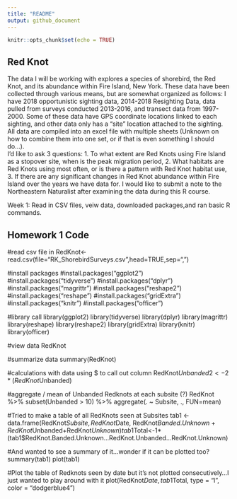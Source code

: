```yaml
---
title: "README"
output: github_document
---
```


```r
knitr::opts_chunk$set(echo = TRUE)
```

## Red Knot

The data I will be working with explores a species of shorebird, the Red Knot, and its abundance within Fire Island, New York.  These data have been collected through various means, but are somewhat organized as follows: I have 2018 opportunistic sighting data, 2014-2018 Resighting Data, data pulled from surveys conducted 2013-2016, and transect data from 1997-2000. Some of these data have GPS coordinate locations linked to each sighting, and other data only has a “site” location attached to the sighting. All data are compiled into an excel file with multiple sheets (Unknown on how to combine them into one set, or if that is even something I should do…).  
I’d like to ask 3 questions:
1.	To what extent are Red Knots using Fire Island as a stopover site, when is the peak migration period, 
2.	What habitats are Red Knots using most often, or is there a pattern with Red Knot habitat use,
3.	If there are any significant changes in Red Knot abundance within Fire Island over the years we have data for.
I would like to submit a note to the Northeastern Naturalist after examining the data during this R course.

Week 1: Read in CSV files, veiw data, downloaded packages,and ran basic R commands.  

## Homework 1 Code

#read csv file in
RedKnot<-read.csv(file="RK_ShorebirdSurveys.csv",head=TRUE,sep=",")

#install packages 
#install.packages("ggplot2")
#install.packages("tidyverse")
#install.packages("dplyr")
#install.packages("magrittr")
#install.packages("reshape2")
#install.packages("reshape")
#install.packages("gridExtra")
#install.packages("knitr")
#install.packages("officer")

#library call
library(ggplot2)
library(tidyverse)
library(dplyr)
library(magrittr)
library(reshape)
library(reshape2)
library(gridExtra)
library(knitr)
library(officer)

#view data
RedKnot

#summarize data
summary(RedKnot)

#calculations with data using $ to call out column
RedKnot$Unbanded2<-2*(RedKnot$Unbanded)
                 
#aggregate / mean of Unbanded Redknots at each subsite (?) 
RedKnot %>%
  subset(Unbanded > 10) %>%
  aggregate(. ~ Subsite, ., FUN=mean)

#Tried to make a table of all RedKnots seen at Subsites
tab1 <- data.frame(RedKnot$Subsite,RedKnot$Date, RedKnot$Banded.Unknown+RedKnot$Unbanded+RedKnot$Unknown)
tab1$Total<-1*(tab1$RedKnot.Banded.Unknown...RedKnot.Unbanded...RedKnot.Unknown)                   

#And wanted to see a summary of it...wonder if it can be plotted too?
summary(tab1)
plot(tab1)

#Plot the table of Redknots seen by date but it's not plotted consecutively...I just wanted to play around with it
plot(RedKnot$Date, tab1$Total, type = "l", color = "dodgerblue4")